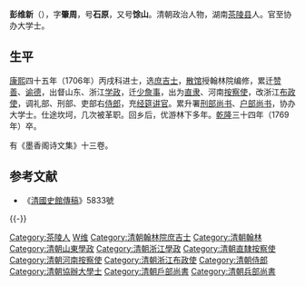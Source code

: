 '''彭维新'''（{{bd|1679年||1769年|catIdx=P彭}}），字'''肇周'''，号'''石原'''，又号'''馀山'''。清朝政治人物，湖南[[茶陵县|茶陵县]]人。官至协办大学士。

== 生平 ==
[[康熙|康熙]]四十五年（1706年）丙戌科进士，选[[庶吉士|庶吉士]]，[[散馆|散馆]]授翰林院编修，累迁[[赞善|赞善]]、[[谕德|谕德]]，出督山东、浙江[[学政|学政]]，迁[[少詹事|少詹事]]，出为[[直隶|直隶]]、河南[[按察使|按察使]]，改浙江[[布政使|布政使]]，调礼部、刑部、吏部右[[侍郎|侍郎]]，充[[经筵讲官|经筵讲官]]。累升署[[刑部尚书|刑部尚书]]、[[户部尚书|户部尚书]]，协办大学士。仕途坎坷，几次被革职。回乡后，优游林下多年。[[乾隆|乾隆]]三十四年（1769年）卒。

有《墨香阁诗文集》十三卷。

== 参考文献 ==
{{Reflist}}
{{ReflistH}}
* 《[[清國史館傳稿|清國史館傳稿]]》5833號
{{ReflistF}}

{{-}}
{{start box}}
{{s-off}}
{{succession box|[[蔣廷錫|蔣廷錫]]|[[史貽直|史貽直]]|[[清朝户部尚书列表#户部汉尚书|戶部漢尚書]]|<small>雍正十年九月丁未－雍正十一年十二月己未<br />（1732年10月10日－1734年1月16日）</small>}}
{{succession box|[[王安国_(雍正进士)|王安國]]|[[陳大受|陳大受]]|[[清朝兵部尚书列表#兵部漢尚書|兵部漢尚書]]|<small>乾隆九年正月庚子－乾隆十二年七月甲辰<br />（1744年3月5日－1747年10月20日）</small>}}
{{end box}}

{{康熙四十五年丙戌科殿試金榜}}

{{Authority control}}

{{DEFAULTSORT:Peng彭}}
[[Category:茶陵人|Category:茶陵人]]
[[Category:彭姓|W维]]
[[Category:清朝翰林院庶吉士|Category:清朝翰林院庶吉士]]
[[Category:清朝翰林|Category:清朝翰林]]
[[Category:清朝山東學政|Category:清朝山東學政]]
[[Category:清朝浙江學政|Category:清朝浙江學政]]
[[Category:清朝直隸按察使|Category:清朝直隸按察使]]
[[Category:清朝河南按察使|Category:清朝河南按察使]]
[[Category:清朝浙江布政使|Category:清朝浙江布政使]]
[[Category:清朝侍郎|Category:清朝侍郎]]
[[Category:清朝協辦大學士|Category:清朝協辦大學士]]
[[Category:清朝戶部尚書|Category:清朝戶部尚書]]
[[Category:清朝兵部尚書|Category:清朝兵部尚書]]